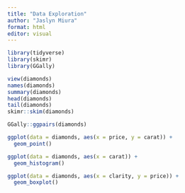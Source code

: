 ```yaml
---
title: "Data Exploration"
author: "Jaslyn Miura"
format: html
editor: visual
---
```


```r

library(tidyverse)
library(skimr)
library(GGally)

```

```r

view(diamonds)
names(diamonds)
summary(diamonds)
head(diamonds)
tail(diamonds)
skimr::skim(diamonds)

```

```r

GGally::ggpairs(diamonds)

```

```r

ggplot(data = diamonds, aes(x = price, y = carat)) + 
  geom_point()

```

```r

ggplot(data = diamonds, aes(x = carat)) + 
  geom_histogram()

```

```r

ggplot(data = diamonds, aes(x = clarity, y = price)) + 
  geom_boxplot()

```


